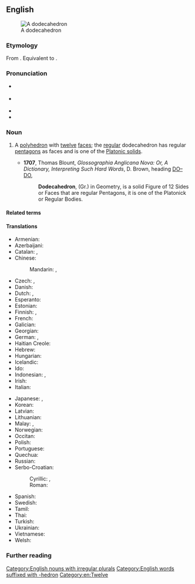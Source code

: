 ==English==
{{was wotd|2007|December|14}}
[[Image:120px-Dodecahedron-slowturn.gif|thumb|A dodecahedron]]

===Etymology===
From {{der|en|grc|δωδεκάεδρον}}. Equivalent to {{af|en|dodeca-|-hedron}}.

===Pronunciation===
* {{a|UK}} {{IPA|en|/ˌdəʊdɛkəˈhiːdɹən/|/ˌdəʊdɪkəˈhiːdɹən/}}
* {{a|US}} {{IPA|en|/ˌdoʊdɛkəˈhiːdɹən/}}
* {{audio|en|en-us-dodecahedron.ogg|Audio (US)}}
* {{audio|en|en-au-dodecahedron.ogg|Audio (AU)}}

===Noun===
{{en-noun|dodecahedra|s}}

# {{lb|en|geometry}} A [[polyhedron]] with [[twelve]] [[face]]s; the [[regular]] dodecahedron has regular [[pentagon]]s as faces and is one of the [[Platonic solid]]s.
#* '''1707''', Thomas Blount, ''Glossographia Anglicana Nova: Or, A Dictionary, Interpreting Such Hard Words'', D. Brown, heading [http://books.google.com/books?id=8jYP-B1Q9a0C&pg=RA2-PT74&dq=dodecahedron+date:1700-1725&lr=&num=20&as_brr=0 DO–DO],
#*: '''Dodecahedron''', (Gr.) in Geometry, is a solid Figure of 12 Sides or Faces that are regular Pentagons, it is one of the Platonick or Regular Bodies.
#:{{syn|en|duodecahedron}}

====Related terms====
{{rel3|en
|dodecadodecahedron
|dodecahedral
|dodecahedronic
|great dodecahedron
|icosidodecahedron
|rhombicosidodecahedron}}

====Translations====
{{trans-top|a polyhedron with 12 faces}}
* Armenian: {{t-needed|hy}}
* Azerbaijani: {{t|az|dodekaedr}}
* Catalan: {{t+|ca|dodecàedre}}, {{t+|ca|dodecaedre|m}}
* Chinese:
*: Mandarin: {{t+|cmn|正十二面體}}, {{t+|cmn|正十二面体|tr=zhèngshí'èr miàntǐ}}
* Czech: {{t+|cs|dvanáctistěn|m}}, {{t+|cs|dodekaedr|m}}
* Danish: {{t|da|dodekaeder|n}}
* Dutch: {{t+|nl|dodecaëder|m}}, {{t|nl|regelmatig twaalfvlak|n}}
* Esperanto: {{t|eo|dekduedro}}
* Estonian: {{t|et|korrapärane dodekaeeder}}
* Finnish: {{t+|fi|dodekaedri}}, {{t|fi|kaksitoistatahokas}}
* French: {{t+|fr|dodécaèdre|m}}
* Galician: {{t+|gl|dodecaedro|m}}
* Georgian: {{t-needed|ka}}
* German: {{t+|de|Dodekaeder|m}}, {{t|de|Zwölfflächner|m}}
* Haitian Creole: {{t|ht|dodekayèd}}
* Hebrew: {{t+|he|תֲּריֹסִרון|tr=t'resárón}} {{t|he|דּוֹדֶקָהֶדְרוֹן}}
* Hungarian: {{t+|hu|dodekaéder}}
* Icelandic: {{t|is|tólfflötungur|m}}
* Ido: {{t+|io|dodekaedro}}
* Indonesian: {{t+|id|dodekahedron}}, {{t|id|bangun bersisi dua belas}}
* Irish: {{t|ga|dóideacaihéadrán|m}}
* Italian: {{t+|it|dodecaedro|m}}
{{trans-mid}}
* Japanese: {{t|ja|正十二面体|tr=せいじゅうにめんたい, seijūni mentai}}, {{t|ja|十二面体|tr=jūnimentai}}
* Korean: {{t|ko|십이면체}}
* Latvian: {{t|lv|dodekaedrs|m}}
* Lithuanian: {{t|lt|dodekaedras|m}}
* Malay: {{t|ms|segi dua puluh}}, {{t|ms|dodekahedron}}
* Norwegian: {{t+|no|dodekaeder|n}}
* Occitan: {{t-needed|oc}}
* Polish: {{t|pl|dwunastościan foremny|m}}
* Portuguese: {{t+|pt|dodecaedro|m}}
* Quechua: {{t|qu|chunka iskayniyuq uya}}
* Russian: {{t+|ru|додека́эдр|m}}
* Serbo-Croatian:
*: Cyrillic: {{t|sh|до̀декае̄дар|m}},
*: Roman: {{t+|sh|dòdekaēdar|m}}
* Spanish: {{t+|es|dodecaedro|m}}
* Swedish: {{t+|sv|dodekaeder|c}}
* Tamil: {{t|ta|பன்னிரண்டுமுக ஐங்கோணகம்}}
* Thai: {{t|th|ทรงสิบสองหน้า|tr=song sìp sŏng nâa}}
* Turkish: {{t|tr|dodekahedron}}
* Ukrainian: {{t|uk|додека́едр|m}}
* Vietnamese: {{t|vi|khối mười hai mặt}}
* Welsh: {{t|cy|dodecahedron}}
{{trans-bottom}}

===Further reading===
{{projectlinks|wikipedia}}

[[Category:English nouns with irregular plurals]]
[[Category:English words suffixed with -hedron]]
[[Category:en:Twelve]]